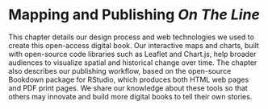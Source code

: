# Mapping and Publishing *On The Line* {#mapping-publishing}

This chapter details our design process and web technologies we used to create this open-access digital book. Our interactive maps and charts, built with open-source code libraries such as Leaflet and Chart.js, help broader audiences to visualize spatial and historical change over time. The chapter also describes our publishing workflow, based on the open-source Bookdown package for RStudio, which produces both HTML web pages and PDF print pages. We share our knowledge about these tools so that others may innovate and build more digital books to tell their own stories.
